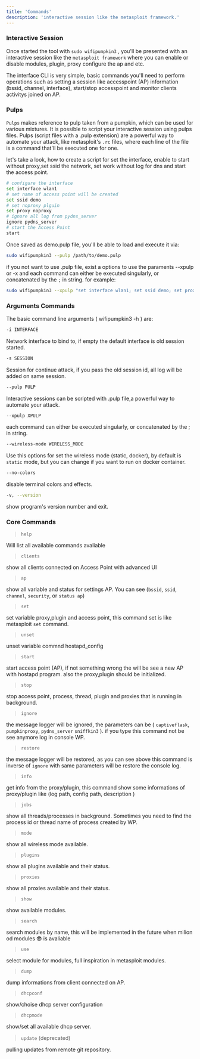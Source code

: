 ```yaml
---
title: 'Commands'
description: 'interactive session like the metasploit framework.'
---
```


### Interactive Session

Once started the tool with `sudo wifipumpkin3` ,  you'll be presented with an interactive session like the `metasploit framework` where you can enable or disable modules, plugin, proxy configure the ap and etc. 

The interface CLI is very simple, basic commands you'll need to perform operations such as setting a session like accesspoint (AP) information (bssid, channel, interface), start/stop accesspoint and monitor clients activitys joined on AP.

### Pulps

 `Pulps` makes reference to pulp taken from a pumpkin, which can be used for various mixtures. It is possible to script your interactive session using pulps files.  Pulps (script files with a .pulp extension) are a powerful way to automate your attack, like metasploit's `.rc` files, where each line of the file is a command that'll be executed one for one.

let's take a look, how to create a script for set the interface, enable to start without proxy,set ssid the network, set work without log for dns and start the access point.

```python
# configure the interface
set interface wlan1 
# set name of access point will be created
set ssid demo
# set noproxy plguin
set proxy noproxy
# ignore all log from pydns_server 
ignore pydns_server
# start the Access Point
start
```

Once saved as demo.pulp file, you'll be able to load and execute it via:

```bash
sudo wifipumpkin3 --pulp /path/to/demo.pulp
```

if you not want to use .pulp file, exist a options to use the paraments --xpulp or -x and each command can either be executed singularly, or concatenated by the `;` in string. for example:

```bash
sudo wifipumpkin3 --xpulp "set interface wlan1; set ssid demo; set proxy noproxy; start"
```

### Arguments Commands

The basic command line arguments ( wifipumpkin3 -h ) are:

```bash
-i INTERFACE 
```
Network interface to bind to, if empty the default interface is old session started.

```bash
-s SESSION
```
Session for continue attack, if you pass the old session id, all log will be added on same session.

```bash
--pulp PULP
```
Interactive sessions can be scripted with .pulp file,a powerful way to automate your attack.

```bash
--xpulp XPULP
```
each command can either be executed singularly, or concatenated by the ; in string.

```bash
--wireless-mode WIRELESS_MODE
```
Use this options for set the wireless mode (static, docker), by default is `static`  mode, but you can change if you want to run on docker container.

```bash
--no-colors
```
disable terminal colors and effects.

```bash
-v, --version
```
show program's version number and exit.

### Core Commands

>  `help`

Will list all available commands avaliable

> `clients`

show all clients connected on Access Point with advanced UI

> `ap`

show all variable and status for settings AP. You can see (`bssid`, `ssid`, `channel`, `security`,  or `status ap`)

> `set`

set variable proxy,plugin and access point, this command set is like metasploit `set` command.

> `unset`

unset variable commnd hostapd_config

> `start`

start access point (AP), if not something wrong the will be see a new AP with hostapd program. also the proxy,plugin should be initialized.

> `stop`

stop access point, process, thread, plugin and proxies that is running in background.

> `ignore`

the message logger will be ignored, the parameters can be ( `captiveflask`,  `pumpkinproxy`,  `pydns_server`  `sniffkin3` ). if you type this command not  be see anymore log in console WP.

> `restore`

the message logger will be restored, as you can see above this command is inverse of `ignore` with same parameters will be restore the console log.

> `info`

get info from the proxy/plugin, this command show some informations of proxy/plugin like (log path, config path, description )

> `jobs`

show all threads/processes in background. Sometimes you need to find the process id or thread name of process created by WP.

> `mode`

show all wireless mode available.

> `plugins`

show all plugins available and their status.

> `proxies`

show all proxies available and their status.


> `show`

show available modules.

> `search`

search  modules by name, this will be implemented in the future when milion od modules :sunglasses: is avaliable 


> `use`

select module for modules, full inspiration in metasploit modules.

> `dump`

dump informations from client connected on AP.

> `dhcpconf`

show/choise dhcp server configuration

> `dhcpmode`

show/set all available dhcp server.

> `update` (deprecated)

pulling updates from remote git repository.

